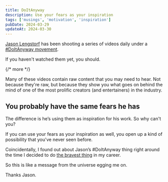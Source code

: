 ```yaml
---
title: DoItAnyway
description: Use your fears as your inspiration
tags: ['musings', 'motivation', 'inspiration']
pubDate: 2024-03-29
updateAt: 2024-03-30
---
```


[Jason Lengstorf](https://twitter.com/jlengstorf) has been shooting a series of videos daily under a [#DoItAnyway movement](https://x.com/jlengstorf/status/1767381498427236838?s=20).

If you haven't watched them yet, you should.

{/* more */}

Many of these videos contain raw content that you may need to hear. Not because they're raw, but because they show you what goes on behind the mind of one of the most prolific creators (and entertainers) in the industry.

## You probably have the same fears he has

The difference is he’s using them as inspiration for his work. So why can't you?

If you can use your fears as your inspiration as well, you open up a kind of possibility that you've never seen before.

Coincidentally, I found out about Jason’s #DoItAnyway thing right around the time I decided to do [the bravest thing](/blog/bravery) in my career.

So this is like a message from the universe egging me on.

Thanks Jason.

